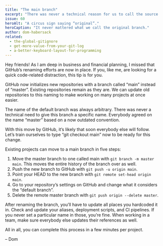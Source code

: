 ```yaml
---
title: "The main branch"
excerpt: "There was never a technical reason for us to call the source of truth “master” in Git. We can rename it to “main” or any other term in a few minutes."
issue: 60
heroAlt: "A circus sign saying “original”."
heroCaption: "It never mattered what we call the original branch."
author: dom-habersack
related:
  - the-global-gitignore
  - get-more-value-from-your-git-log
  - a-better-keyboard-layout-for-programming
---
```

Hey friends! As I am deep in business and financial planning, I missed that GitHub’s renaming efforts are now in place. If you, like me, are looking for a quick code-related distraction, this tip is for you.

GitHub now initializes new repositories with a branch called “main” instead of “master”. Existing repositories remain as they are. We can update old repositories to this naming to make working on many projects at once easier.

The name of the default branch was always arbitrary. There was never a technical need to give this branch a specific name. Everybody agreed on the name “master” based on a now outdated convention.

With this move by GitHub, it’s likely that soon everybody else will follow. Let’s train ourselves to type “git checkout main” now to be ready for this change.

Existing projects can move to a main branch in five steps:

1. Move the master branch to one called main with `git branch -m master main`. This moves the entire history of the branch over as well.
2. Push the new branch to GitHub with `git push -u origin main`.
3. Point your HEAD to the new branch with `git remote set-head origin main`.
4. Go to your repository’s settings on GitHub and change what it considers the “default branch”.
5. Delete the remote master branch with `git push origin --delete master`.

After renaming the branch, you’ll have to update all places you hardcoded it in. Check and update your aliases, deployment scripts, and CI pipelines. If you never set a particular name in those, you’re fine. When working in a team, make sure everybody else updates their references as well.

All in all, you can complete this process in a few minutes per project.

– Dom
